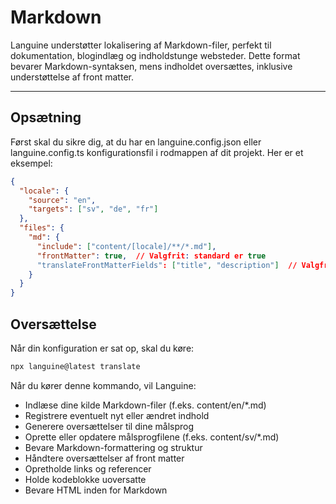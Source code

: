 # Markdown

Languine understøtter lokalisering af Markdown-filer, perfekt til dokumentation, blogindlæg og indholdstunge websteder. Dette format bevarer Markdown-syntaksen, mens indholdet oversættes, inklusive understøttelse af front matter.

---

## Opsætning

Først skal du sikre dig, at du har en languine.config.json eller languine.config.ts konfigurationsfil i rodmappen af dit projekt. Her er et eksempel:

```json
{
  "locale": {
    "source": "en",
    "targets": ["sv", "de", "fr"]
  },
  "files": {
    "md": {
      "include": ["content/[locale]/**/*.md"],
      "frontMatter": true,  // Valgfrit: standard er true
      "translateFrontMatterFields": ["title", "description"]  // Valgfrit: angiv hvilke front matter felter der skal oversættes
    }
  }
}
```

## Oversættelse

Når din konfiguration er sat op, skal du køre:

```bash
npx languine@latest translate
```

Når du kører denne kommando, vil Languine:

- Indlæse dine kilde Markdown-filer (f.eks. content/en/*.md)
- Registrere eventuelt nyt eller ændret indhold
- Generere oversættelser til dine målsprog
- Oprette eller opdatere målsprogfilene (f.eks. content/sv/*.md)
- Bevare Markdown-formattering og struktur
- Håndtere oversættelser af front matter
- Opretholde links og referencer
- Holde kodeblokke uoversatte
- Bevare HTML inden for Markdown
